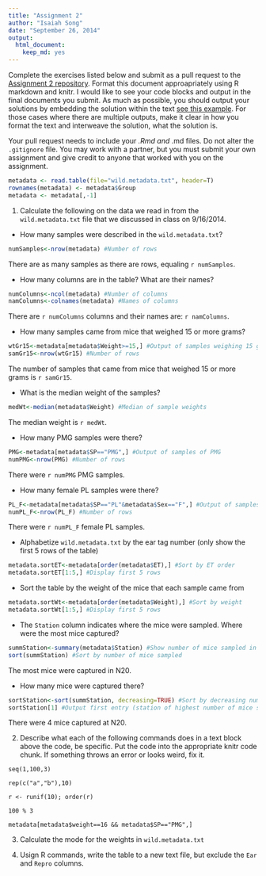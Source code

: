 ```yaml
---
title: "Assignment 2"
author: "Isaiah Song"
date: "September 26, 2014"
output:
  html_document:
    keep_md: yes
---
```


Complete the exercises listed below and submit as a pull request to the [Assignment 2 repository](http://www.github.com/microbialinformatics/assignment02).  Format this document approapriately using R markdown and knitr. I would like to see your code blocks and output in the final documents you submit. As much as possible, you should output your solutions by embedding the solution within the text [see this example](https://github.com/microbialinformatics/assignment02/blob/master/example.Rmd). For those cases where there are multiple outputs, make it clear in how you format the text and interweave the solution, what the solution is.

Your pull request needs to include your *.Rmd and *.md files. Do not alter the `.gitignore` file. You may work with a partner, but you must submit your own assignment and give credit to anyone that worked with you on the assignment.

```r
metadata <- read.table(file="wild.metadata.txt", header=T)
rownames(metadata) <- metadata$Group
metadata <- metadata[,-1]
```

1.  Calculate the following on the data we read in from the `wild.metadata.txt` file that we discussed in class on 9/16/2014.

  * How many samples were described in the `wild.metadata.txt`?
  
```r
numSamples<-nrow(metadata) #Number of rows
```

There are as many samples as there are rows, equaling `r numSamples`.
  
  * How many columns are in the table? What are their names?
  
```r
numColumns<-ncol(metadata) #Number of columns
namColumns<-colnames(metadata) #Names of columns

```

There are `r numColumns` columns and their names are: `r namColumns`.

  * How many samples came from mice that weighed 15 or more grams?
  
```r
wtGr15<-metadata[metadata$Weight>=15,] #Output of samples weighing 15 grams or greater
samGr15<-nrow(wtGr15) #Number of rows
```

The number of samples that came from mice that weighed 15 or more grams is `r samGr15`.
  
  * What is the median weight of the samples?
  
```r
medWt<-median(metadata$Weight) #Median of sample weights
```

The median weight is `r medWt`.

  * How many PMG samples were there?
  
```r
PMG<-metadata[metadata$SP=="PMG",] #Output of samples of PMG
numPMG<-nrow(PMG) #Number of rows
```

There were `r numPMG` PMG samples.

  * How many female PL samples were there?
  
```r
PL_F<-metadata[metadata$SP=="PL"&metadata$Sex=="F",] #Output of samples of female PL
numPL_F<-nrow(PL_F) #Number of rows
```

There were `r numPL_F` female PL samples.

  * Alphabetize `wild.metadata.txt` by the ear tag number (only show the first 5 rows of the table) 
  
```r
metadata.sortET<-metadata[order(metadata$ET),] #Sort by ET order
metadata.sortET[1:5,] #Display first 5 rows
```

  * Sort the table by the weight of the mice that each sample came from  
  
```r
metadata.sortWt<-metadata[order(metadata$Weight),] #Sort by weight
metadata.sortWt[1:5,] #Display first 5 rows
```

  * The `Station` column indicates where the mice were sampled. Where were the most mice captured? 
  
```r
summStation<-summary(metadata$Station) #Show number of mice sampled in each station
sort(summStation) #Sort by number of mice sampled
```

The most mice were captured in N20.

  * How many mice were captured there?

```r
sortStation<-sort(summStation, decreasing=TRUE) #Sort by decreasing number of mice sampled
sortStation[1] #Output first entry (station of highest number of mice sampled)
```

There were 4 mice captured at N20.

2.	Describe what each of the following commands does in a text block above the code, be specific. Put the code into the appropriate knitr code chunk. If something throws an error or looks weird, fix it.

```
seq(1,100,3)
```

```
rep(c("a","b"),10)
```

```
r <- runif(10); order(r)
```

```
100 % 3
```

```
metadata[metadata$weight==16 && metadata$SP=="PMG",]
```


3.	Calculate the mode for the weights in `wild.metadata.txt`


4.	Usign R commands, write the table to a new text file, but exclude the `Ear` and `Repro` columns.

